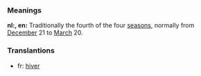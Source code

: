 ===Meanings===
'''nl:, en:''' Traditionally the fourth of the four [[season]]s, normally from [[December]] 21 to [[March]] 20.

===Translantions===
*fr: [[hiver]]
